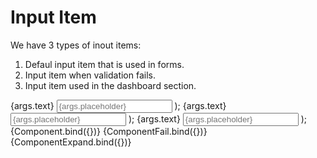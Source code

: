 
<Meta title="Elements/Input Item" component={InputItem} />

# Input Item

We have 3 types of inout items:

1. Defaul input item that is used in forms.
2. Input item when validation fails.
3. Input item used in the dashboard section.

  <InputItem>
    <label>{args.text}</label>
    <input type="text" placeholder={args.placeholder} name="name" />
  </InputItem>
);

  <InputItem fail>
    <label>{args.text}</label>
    <input type="text" placeholder={args.placeholder} name="name" />
  </InputItem>
);

  <InputItem expand>
    <label>{args.text}</label>
    <input type="text" placeholder={args.placeholder} name="name" />
  </InputItem>
);

<Canvas>
  <Story
    name="Default"
    args={{
      text: "Name",
      placeholder: "John",
    }}
  >
    {Component.bind({})}
  </Story>
  <Story
    name="Fail"
    args={{
      text: "Name",
      placeholder: "John",
    }}
  >
    {ComponentFail.bind({})}
  </Story>
  <Story
    name="Expand"
    args={{
      text: "First name",
      placeholder: "John",
    }}
  >
    {ComponentExpand.bind({})}
  </Story>
</Canvas>
